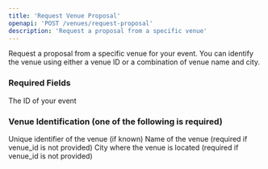 ```yaml
---
title: 'Request Venue Proposal'
openapi: 'POST /venues/request-proposal'
description: 'Request a proposal from a specific venue'
---
```


Request a proposal from a specific venue for your event. You can identify the venue using either a venue ID or a combination of venue name and city.

### Required Fields

<ParamField body="event_id" type="string" required>
  The ID of your event
</ParamField>

### Venue Identification (one of the following is required)

<ParamField body="venue_id" type="string">
  Unique identifier of the venue (if known)
</ParamField>

<ParamField body="venue_name" type="string">
  Name of the venue (required if venue_id is not provided)
</ParamField>

<ParamField body="city" type="string">
  City where the venue is located (required if venue_id is not provided)
</ParamField> 